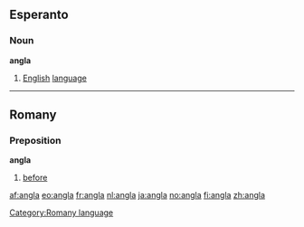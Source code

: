 ==Esperanto==
===Noun===
'''angla'''

# [[English]] [[language]]

----

==Romany==

===Preposition===
'''angla'''

# [[before]]

[[Category:Romany language]]

[[af:angla]]
[[eo:angla]]
[[fr:angla]]
[[nl:angla]]
[[ja:angla]]
[[no:angla]]
[[fi:angla]]
[[zh:angla]]